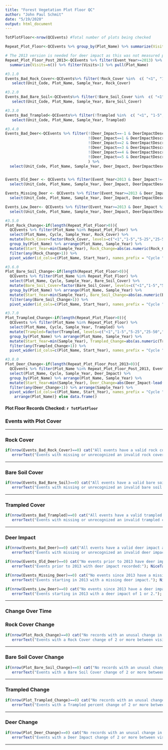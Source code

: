 ```yaml
---
title: "Forest Vegetation Plot Floor QC"
author: "John Paul Schmit"
date: "5/19/2020"
output: html_document
---
```




```r

TotPlotFloor<-nrow(QCEvents) #Total number of plots being checked

Repeat_Plot_Floor<-QCEvents %>% group_by(Plot_Name) %>% summarize(Visits=n()) %>% filter(Visits>1) %>% pull(Plot_Name)

# The 2013 version is needed for deer impact as this was not measured pre 2013
Repeat_Plot_Floor_Post_2013<-QCEvents %>% filter(Event_Year>=2013) %>%  group_by(Plot_Name) %>% 
  summarize(Visits=n()) %>% filter(Visits>1) %>% pull(Plot_Name)

#3.1.0
Events_Bad_Rock_Cover<-QCEvents%>% filter(!Rock_Cover %in%  c( "<1", "1-5", "5-25", "25-50", "50-75","75-100")) %>% 
   select(Unit_Code, Plot_Name, Sample_Year, Rock_Cover)

#3.2.0
Events_Bad_Bare_Soil<-QCEvents%>% filter(!Bare_Soil_Cover %in%  c( "<1", "1-5", "5-25", "25-50", "50-75","75-100")) %>% 
   select(Unit_Code, Plot_Name, Sample_Year, Bare_Soil_Cover)

#3.3.0
Events_Bad_Trampled<-QCEvents%>% filter(!Trampled %in%  c( "<1", "1-5", "5-25", "25-50", "50-75","75-100")) %>% 
   select(Unit_Code, Plot_Name, Sample_Year, Trampled)

#3.4.0
Events_Bad_Deer<-QCEvents %>% filter(!(Deer_Impact==-1 & DeerImpactDescription=="Not Measured") &
                                     !(Deer_Impact==1 & DeerImpactDescription=="Very Low Impact") & 
                                     !(Deer_Impact==2 & DeerImpactDescription=="Low Impact") &
                                     !(Deer_Impact==3 & DeerImpactDescription=="Moderate Impact") &
                                     !(Deer_Impact==4 & DeerImpactDescription=="High Impact") &
                                     !(Deer_Impact==5 & DeerImpactDescription=="Very High Impact")
                                     ) %>% 
  select(Unit_Code, Plot_Name, Sample_Year, Deer_Impact, DeerImpactDescription)


Events_Old_Deer <- QCEvents %>% filter(Event_Year<2013 & Deer_Impact!=-1) %>% 
  select(Unit_Code, Plot_Name, Sample_Year, Deer_Impact, DeerImpactDescription)

Events_Missing_Deer <- QCEvents %>% filter(Event_Year>=2013 & Deer_Impact==-1) %>% 
  select(Unit_Code, Plot_Name, Sample_Year, Deer_Impact, DeerImpactDescription)

Events_Low_Deer<- QCEvents %>% filter(Event_Year>=2013 & Deer_Impact %in% c(1,2)) %>% 
  select(Unit_Code, Plot_Name, Sample_Year, Deer_Impact, DeerImpactDescription)

#3.5.0
Plot_Rock_Change<-if(length(Repeat_Plot_Floor>0)){
  QCEvents %>% filter(Plot_Name %in% Repeat_Plot_Floor) %>% 
  select(Plot_Name, Cycle, Sample_Year, Rock_Cover) %>% 
  mutate(Rock_Cover=factor(Rock_Cover, levels=c("<1","1-5","5-25","25-50","50-75","75-100"),ordered=T)) %>% 
  group_by(Plot_Name) %>% arrange(Plot_Name, Sample_Year) %>% 
  mutate(Start_Year=min(Sample_Year), Rock_Change=abs(as.numeric(Rock_Cover)-lead(as.numeric(Rock_Cover))) ) %>% 
  filter(any(Rock_Change>1)) %>% 
  pivot_wider(id_cols=c(Plot_Name, Start_Year), names_prefix = "Cycle ", values_from = Rock_Cover, names_from = Cycle)} else data.frame()

#3.6.0
Plot_Bare_Soil_Change<-if(length(Repeat_Plot_Floor>0)){
  QCEvents %>% filter(Plot_Name %in% Repeat_Plot_Floor) %>% 
  select(Plot_Name, Cycle, Sample_Year, Bare_Soil_Cover) %>% 
  mutate(Bare_Soil_Cover=factor(Bare_Soil_Cover, levels=c("<1","1-5","5-25","25-50","50-75","75-100"),ordered=T)) %>% 
  group_by(Plot_Name) %>% arrange(Plot_Name, Sample_Year) %>% 
  mutate(Start_Year=min(Sample_Year), Bare_Soil_Change=abs(as.numeric(Bare_Soil_Cover)-lead(as.numeric(Bare_Soil_Cover)))) %>% 
  filter(any(Bare_Soil_Change>1)) %>% 
  pivot_wider(id_cols=c(Plot_Name, Start_Year), names_prefix = "Cycle ", values_from = Bare_Soil_Cover, names_from = Cycle)} else data.frame()

#3.7.0
Plot_Trampled_Change<-if(length(Repeat_Plot_Floor>0)){
  QCEvents %>% filter(Plot_Name %in% Repeat_Plot_Floor) %>% 
  select(Plot_Name, Cycle, Sample_Year, Trampled) %>% 
  mutate(Trampled=factor(Trampled, levels=c("<1","1-5","5-25","25-50","50-75","75-100"),ordered=T)) %>% 
  group_by(Plot_Name) %>% arrange(Plot_Name, Sample_Year) %>% 
  mutate(Start_Year=min(Sample_Year), Trampled_Change=abs(as.numeric(Trampled)-lead(as.numeric(Trampled)))) %>% 
  filter(any(Trampled_Change>1)) %>% 
  pivot_wider(id_cols=c(Plot_Name, Start_Year), names_prefix = "Cycle ", values_from = Trampled, names_from = Cycle)} else data.frame()

#3.8.0
Plot_Deer_Change<-if(length(Repeat_Plot_Floor_Post_2013>0)){
  QCEvents %>% filter(Plot_Name %in% Repeat_Plot_Floor_Post_2013, Event_Year>=2013) %>% 
  select(Plot_Name, Cycle, Sample_Year, Deer_Impact) %>% 
  group_by(Plot_Name) %>% arrange(Plot_Name, Sample_Year) %>% 
  mutate(Start_Year=min(Sample_Year), Deer_Change=abs(Deer_Impact-lead(Deer_Impact))) %>% 
  filter(any(Deer_Change>1)) %>% arrange(Sample_Year) %>% 
  pivot_wider(id_cols=c(Plot_Name, Start_Year), names_prefix = "Cycle ", values_from = Deer_Impact, names_from = Cycle) %>% 
    arrange(Plot_Name)} else data.frame()

```

#### **Plot Floor Records Checked:** `r TotPlotFloor` ####


### Events with Plot Cover

---

### Rock Cover
```r
if(nrow(Events_Bad_Rock_Cover)==0) cat("All events have a valid rock cover category.<br>") else {
   errorText("Events with missing or unrecognized an invalid rock cover category."); NiceTable(Events_Bad_Rock_Cover)}
```

---

### Bare Soil Cover
```r
if(nrow(Events_Bad_Bare_Soil)==0) cat("All events have a valid bare soil cover category.<br>") else {
   errorText("Events with missing or unrecognized an invalid bare soil cover category:"); NiceTable(Events_Bad_Bare_Soil)}
```

---

### Trampled Cover
```r
if(nrow(Events_Bad_Trampled)==0) cat("All events have a valid trampled cover category.<br>") else {
   errorText("Events with missing or unrecognized an invalid trampled cover category:"); NiceTable(Events_Bad_Trampled)}
```

---

### Deer Impact
```r
if(nrow(Events_Bad_Deer)==0) cat("All events have a valid deer impact and description.<br>") else {
   errorText("Events with missing or unrecognized an invalid deer impact or description:"); NiceTable(Events_Bad_Deer)}

if(nrow(Events_Old_Deer)==0) cat("No events prior to 2013 have deer impact recorded.<br>") else {
   errorText("Events prior to 2013 with deer impact recorded:"); NiceTable(Events_Old_Deer)}

if(nrow(Events_Missing_Deer)==0) cat("No events since 2013 have a missing deer impact.<br>") else {
   errorText("Events starting in 2013 with a missing deer impact."); NiceTable(Events_Bad_Deer)}

if(nrow(Events_Low_Deer)==0) cat("No events since 2013 have a deer impact of 1 or 2.<br>") else {
   errorText("Events starting in 2013 with a deer impact of 1 or 2."); NiceTable(Events_Low_Deer)}
```

---



### **Change Over Time**

### Rock Cover Change
```r
if(nrow(Plot_Rock_Change)==0) cat("No records with an unusal change in Rock Cover.<br>") else {
   errorText("Events with a Rock Cover change of 2 or more between visits."); NiceTable(Plot_Rock_Change)}
```

---

### Bare Soil Cover Change
```r
if(nrow(Plot_Bare_Soil_Change)==0) cat("No records with an unusal change in Bare Soil Cover.<br>") else {
   errorText("Events with a Bare Soil Cover change of 2 or more between visits."); NiceTable(Plot_Bare_Soil_Change)}
```


---

### Trampled Change
```r
if(nrow(Plot_Trampled_Change)==0) cat("No records with an unusal change in Trampled percent.<br>") else {
   errorText("Events with a Trampled percent change of 2 or more between visits."); NiceTable(Plot_Trampled_Change)}
```

---

### Deer Change
```r
if(nrow(Plot_Deer_Change)==0) cat("No records with an unusal change in Deer Impact.<br>") else {
   errorText("Events with a Deer Impact change of 2 or more between visits."); NiceTable(Plot_Deer_Change)}
```

---